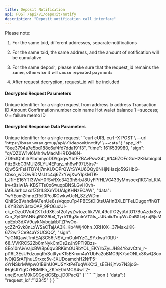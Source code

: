 ---
title: Deposit Notification
api: POST /api/v1/deposit/notify
description: "Deposit notification call interface"
---

Please note:

1. For the same txid, different addresses, separate notifications

2. For the same txid, the same address, and the amount of notification will be cumulative

3. For the same deposit, please make sure that the request_id remains the same, otherwise it will cause repeated payments

4. After request decryption, request_id will be included


#### Decrypted Request Parameters
<ParamField query="request_id" type="string" required>
    Unique identifier for a single request
</ParamField>
<ParamField query="address_from" type="string">
    from address
</ParamField>
<ParamField query="address_to" type="string" required>
    to address
</ParamField>
<ParamField query="txid" type="string" required>
    Transaction ID
</ParamField>
<ParamField query="amount" type="decimal" required>
    Amount
</ParamField>
<ParamField query="confirm" type="integer" required>
    Confirmation number
</ParamField>
<ParamField query="symbol" type="string" required>
    coin name
</ParamField>
<ParamField query="balance" type="decimal" required>
    Hot wallet balance
</ParamField>
<ParamField query="status" type="integer" required>
    1 =success; 0 = failure
</ParamField>
<ParamField query="memo" type="string">
    memo ID
</ParamField>


#### Decrypted Response Data Parameters
<Expandable title="object">
    <ResponseField name="data" type="object">
        <Expandable title="object">
            <ResponseField name="request_id" type="string">Unique identifier for a single request</ResponseField>
        </Expandable>
    </ResponseField>
</Expandable>



<RequestExample>
  ```curl cURL
  curl -X POST \
  --url 'https://baas.waas.group/api/v1/deposit/notify' \
  --data '{
          "app_id": "8ee3794a7e5bd188c6af4fd7dda191f3",
          "time": 1616539980,
          "sign": "qVQZ0W1vl6Mh4wMadMHR1XM8N-ZD9xlQhhiIrPlbmmyoDDAgxqwYbtFZBAvPswX4t_6N46ZOFcGuH2K6abiqpl4FtizBkbC3MUlZ6LYU4EPtay_nh6wF97L5jrs7-Qjw5SrFsHTDY4j7mKUXOPrQWrSYAU6QQy6NHjNHazjo592HbG-Cbso_wDOwRDMsLtc4cj6ZxYwjXwYlpkMTK-l_J1iHE16YTI3WyH0fSvNXc3423h5rbJ8UyFPfHLVO433yMnsoexj1KG1oLKlAlrv-t8sIw1A-KBSFTs0o6wuqpBNSLGvH0vh-iAtBJarhcaxdfZG1L8XnYDUAlgKHNzECAW",
          "data": "wYEom2ihnpZRcI0PeJKCwkwUcN_SZzWDm-QhIiScBVahdMATenUe8ssVqqouTp4PBEStDi3tsUAHnBXLEFFeLDugqrffhQTLKYB2sN3stxOAP_9PO6ucUI-ck_eOzuOVq4ZXTxfdX6csf2o1yyZwtozcfik7ViL49ctTO2yjAdtO17BuAzdxSvyCm_ZyI0EANNglR029b4_TyrhT9gSmIeVT5Is_JJNaifoTmpWz0aB5LvjxojBjsMupExb3dXV9uykNybgjakbTZPwOx-ycZZrGvk8nLxWSaCTajAA3K_Kb4Wj40hn_XRH0X-_37MaxJKK-672wr7Ce94aY2UCiQQ", "sign": "siGNQawtTmtEAj3C56tNSV_mOuMYzG_SYxIwaT0LlU-68_VVKRCS22b8mNykOmDs2zJh9PTl9Bzs-8Eo10rAivVajcBWBp6qw3RKimOURbYOL_EKYrbZyuJH84YoavCtm_r-pI16L3EsUFdzuyqRnSutRyuK15EKnxn4aYUbFa2oBMC9jK7sdONLx3KwQ8oolvOjQSrAFjhuL9rxxc5v-EXUDoamchH2NfF5-oYrNSkrMWpw01B9hU0AUSYktPeTuqWKCt3_sEEH8jYvx7N3joG-lHq6JlYIgC7HBMlFh_ZKfvE0dMCS4wT2-unejSrudM9kG9GgkiCSEp_jD0PacQ"
  }'
  ```
</RequestExample>


<ResponseExample>
```json
{
    "data":{
        "request_id":"12345"
    }
}
```
</ResponseExample>